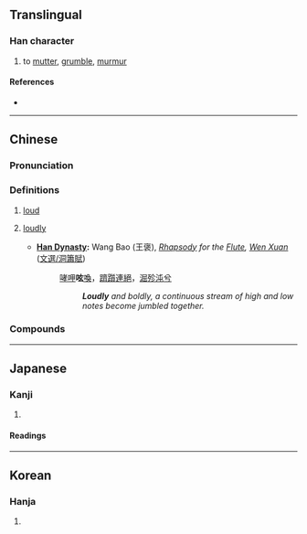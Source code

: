 {{character info/new}}
==Translingual==

===Han character===
{{Han char|rn=30|rad=口|as=05|sn=8|four=|canj=RYVI|ids=⿰口玄}}

# to [[mutter]], [[grumble]], [[murmur]]

====References====
* {{Han ref|kx=0181.220|dkj=03427|dj=0399.290|hdz=10608.080|uh=545F|ud=21599}}

----

==Chinese==
{{zh-forms}}

===Pronunciation===
{{zh-pron
|m=juǎn
|c=
|h=
|md=
|mn=
|w=
|cat=a,adv
}}

===Definitions===
{{zh-hanzi}}

# {{lb|zh|archaic}} [[loud]]
# {{lb|zh|archaic}} [[loudly]]
#* '''[[w:Han Dynasty|Han Dynasty]]:''' Wang Bao (王褒), ''[[w:Fu (poetry)|Rhapsody]] for the [[w:Xiao (flute)|Flute]], [[w:Wen Xuan|Wen Xuan]]'' ([[:zh:s:昭明文選/卷17#洞簫賦|文選/洞簫賦]])
#*: [[哮呷]]'''呟'''[[喚]]，[[躋躓]][[連絕]]，[[淈]][[殄沌]][[兮]]
#*:: '''''Loudly''' and boldly, a continuous stream of high and low notes become jumbled together.''

===Compounds===
{{zh-der|呟喚}}

----

==Japanese==

===Kanji===
{{ja-kanji|grade=uc|rs=口05}}

# {{rfdef|ja|sort=口05}}

====Readings====
{{ja-readings
|on=げん
|kun=つぶや-く
}}

----

==Korean==

===Hanja===
{{ko-hanja|hangeul=현|rv=hyeon|mr=hyŏn}}

# {{rfdef|ko|sort=口05}}